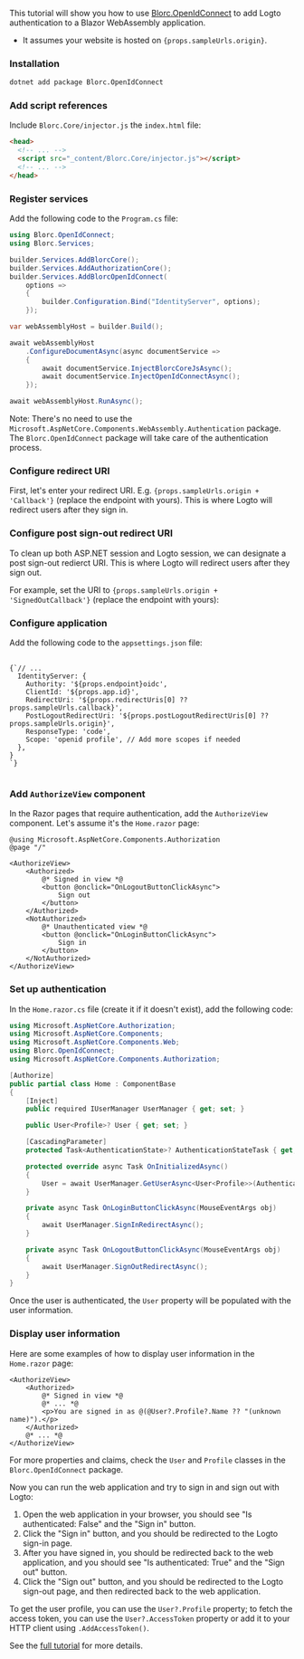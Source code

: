 
<Steps>

<Step title="Get started">

This tutorial will show you how to use [Blorc.OpenIdConnect](https://github.com/WildGums/Blorc.OpenIdConnect) to add Logto authentication to a Blazor WebAssembly application.

<ul>
  <li>It assumes your website is hosted on <code>{props.sampleUrls.origin}</code>.</li>
</ul>

### Installation

```bash
dotnet add package Blorc.OpenIdConnect
```

</Step>

<Step title="Add Blorc.OpenIdConnect to the project">

### Add script references

Include `Blorc.Core/injector.js` the `index.html` file:

```html
<head>
  <!-- ... -->
  <script src="_content/Blorc.Core/injector.js"></script>
  <!-- ... -->
</head>
```

### Register services

Add the following code to the `Program.cs` file:

```csharp
using Blorc.OpenIdConnect;
using Blorc.Services;

builder.Services.AddBlorcCore();
builder.Services.AddAuthorizationCore();
builder.Services.AddBlorcOpenIdConnect(
    options =>
    {
        builder.Configuration.Bind("IdentityServer", options);
    });

var webAssemblyHost = builder.Build();

await webAssemblyHost
    .ConfigureDocumentAsync(async documentService =>
    {
        await documentService.InjectBlorcCoreJsAsync();
        await documentService.InjectOpenIdConnectAsync();
    });

await webAssemblyHost.RunAsync();
```

Note: There's no need to use the `Microsoft.AspNetCore.Components.WebAssembly.Authentication` package. The `Blorc.OpenIdConnect` package will take care of the authentication process.

</Step>

<Step title="Configure Logto">

### Configure redirect URI

<p>
First, let's enter your redirect URI. E.g. <code>{props.sampleUrls.origin + 'Callback'}</code> (replace the endpoint with yours). This is where Logto will redirect users after they sign in.
</p>

<UriInputField name="redirectUris" />

### Configure post sign-out redirect URI

To clean up both ASP.NET session and Logto session, we can designate a post sign-out redierct URI. This is where Logto will redirect users after they sign out.

<p>
For example, set the URI to <code>{props.sampleUrls.origin + 'SignedOutCallback'}</code> (replace the endpoint with yours):
</p>

<UriInputField name="postLogoutRedirectUris" />

### Configure application

Add the following code to the `appsettings.json` file:

<pre>
  <code className="language-json5">
{`// ...
  IdentityServer: {
    Authority: '${props.endpoint}oidc',
    ClientId: '${props.app.id}',
    RedirectUri: '${props.redirectUris[0] ?? props.sampleUrls.callback}',
    PostLogoutRedirectUri: '${props.postLogoutRedirectUris[0] ?? props.sampleUrls.origin}',
    ResponseType: 'code',
    Scope: 'openid profile', // Add more scopes if needed
  },
}
`}
    </code>
</pre>

</Step>

<Step title="Sign-in and sign-out">

### Add `AuthorizeView` component

In the Razor pages that require authentication, add the `AuthorizeView` component. Let's assume it's the `Home.razor` page:

```cshtml
@using Microsoft.AspNetCore.Components.Authorization
@page "/"

<AuthorizeView>
    <Authorized>
        @* Signed in view *@
        <button @onclick="OnLogoutButtonClickAsync">
            Sign out
        </button>
    </Authorized>
    <NotAuthorized>
        @* Unauthenticated view *@
        <button @onclick="OnLoginButtonClickAsync">
            Sign in
        </button>
    </NotAuthorized>
</AuthorizeView>
```

### Set up authentication

In the `Home.razor.cs` file (create it if it doesn't exist), add the following code:

```csharp
using Microsoft.AspNetCore.Authorization;
using Microsoft.AspNetCore.Components;
using Microsoft.AspNetCore.Components.Web;
using Blorc.OpenIdConnect;
using Microsoft.AspNetCore.Components.Authorization;

[Authorize]
public partial class Home : ComponentBase
{
    [Inject]
    public required IUserManager UserManager { get; set; }

    public User<Profile>? User { get; set; }

    [CascadingParameter]
    protected Task<AuthenticationState>? AuthenticationStateTask { get; set; }

    protected override async Task OnInitializedAsync()
    {
        User = await UserManager.GetUserAsync<User<Profile>>(AuthenticationStateTask!);
    }

    private async Task OnLoginButtonClickAsync(MouseEventArgs obj)
    {
        await UserManager.SignInRedirectAsync();
    }

    private async Task OnLogoutButtonClickAsync(MouseEventArgs obj)
    {
        await UserManager.SignOutRedirectAsync();
    }
}
```

Once the user is authenticated, the `User` property will be populated with the user information.

### Display user information

Here are some examples of how to display user information in the `Home.razor` page:

```cshtml
<AuthorizeView>
    <Authorized>
        @* Signed in view *@
        @* ... *@
        <p>You are signed in as @(@User?.Profile?.Name ?? "(unknown name)").</p>
    </Authorized>
    @* ... *@
</AuthorizeView>
```

For more properties and claims, check the `User` and `Profile` classes in the `Blorc.OpenIdConnect` package.

</Step>

<Step title="Checkpoint: Test your application">

Now you can run the web application and try to sign in and sign out with Logto:

1. Open the web application in your browser, you should see "Is authenticated: False" and the "Sign in" button.
2. Click the "Sign in" button, and you should be redirected to the Logto sign-in page.
3. After you have signed in, you should be redirected back to the web application, and you should see "Is authenticated: True" and the "Sign out" button.
4. Click the "Sign out" button, and you should be redirected to the Logto sign-out page, and then redirected back to the web application.

</Step>

<Step title="The user object">

To get the user profile, you can use the `User?.Profile` property; to fetch the access token, you can use the `User?.AccessToken` property or add it to your HTTP client using `.AddAccessToken()`.

See the [full tutorial](https://docs.logto.io/sdk/dotnet-core/blazor-wasm/) for more details.

</Step>

</Steps>

